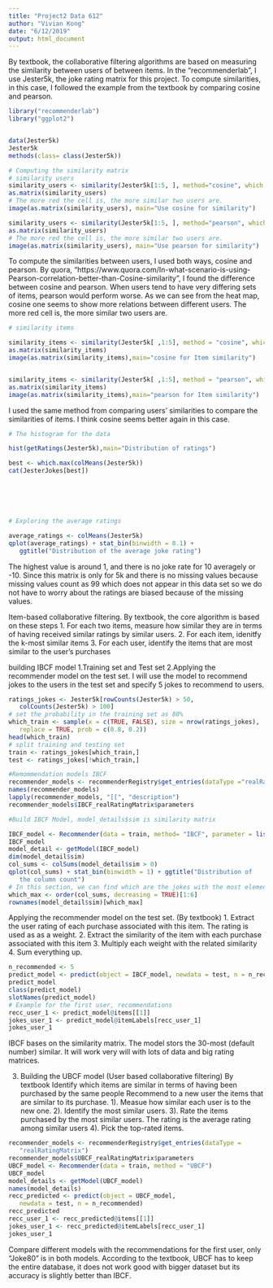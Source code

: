 ```yaml
---
title: "Project2 Data 612"
author: "Vivian Kong"
date: "6/12/2019"
output: html_document
---
```


By textbook, the collaborative filtering algorithms are based on measuring the similarity between users of between items. 
In the "recommenderlab", I use Jester5k, the joke rating matrix for this project. To compute similarities, in this case, I followed the example 
from the textbook by comparing cosine and pearson. 
```r
library("recommenderlab")
library("ggplot2")


data(Jester5k)
Jester5k
methods(class= class(Jester5k))

# Computing the similarity matrix
# similarity users
similarity_users <- similarity(Jester5k[1:5, ], method="cosine", which = "users")
as.matrix(similarity_users)
# The more red the cell is, the more similar two users are. 
image(as.matrix(similarity_users), main="Use cosine for similarity")

similarity_users <- similarity(Jester5k[1:5, ], method="pearson", which = "users")
as.matrix(similarity_users)
# The more red the cell is, the more similar two users are. 
image(as.matrix(similarity_users), main="Use pearson for similarity")
```
To compute the similarities between users, I used both ways, cosine and pearson. By quora, "https://www.quora.com/In-what-scenario-is-using-Pearson-correlation-better-than-Cosine-similarity", I found the difference between cosine and pearson. When users tend to have very differing sets of items, pearson would perform worse. As we can see from the heat map, cosine one seems to show more relations between different users. The more red cell is, the more similar two users are. 

```r
# similarity items

similarity_items <- similarity(Jester5k[ ,1:5], method = "cosine", which = "items")
as.matrix(similarity_items)
image(as.matrix(similarity_items),main="cosine for Item similarity")


similarity_items <- similarity(Jester5k[ ,1:5], method = "pearson", which = "items")
as.matrix(similarity_items)
image(as.matrix(similarity_items),main="pearson for Item similarity")
```

I used the same method from comparing users' similarities to compare the similarities of items. I think cosine seems better again in this case. 




```r
# The histogram for the data

hist(getRatings(Jester5k),main="Distribution of ratings")

best <- which.max(colMeans(Jester5k))
cat(JesterJokes[best])






# Exploring the average ratings

average_ratings <- colMeans(Jester5k)
qplot(average_ratings) + stat_bin(binwidth = 0.1) +
   ggtitle("Distribution of the average joke rating")


```
The highest value is around 1, and there is no joke rate for 10 averagely or -10. Since this matrix is only for 5k and there is no missing values because missing values count as 99 which does not appear in this data set so we do not have to worry about the ratings are biased because of the missing values.

Item-based collaborative filtering. By textbook, the core algorithm is based on these steps
1. For each two items, measure how similar they are in terms of having received similar ratings by similar users.
2. For each item, idenitfy the k-most similar items
3. For each user, identify the items that are most similar to the user's purchases

building IBCF model
1.Training set and Test set
2.Applying the recommender model on the test set. I will use the model to recommend jokes to the users in the test set and specify 5 jokes to recommend to users.



```r
ratings_jokes <- Jester5k[rowCounts(Jester5k) > 50,
   colCounts(Jester5k) > 100]
# set the probability in the training set as 80%
which_train <- sample(x = c(TRUE, FALSE), size = nrow(ratings_jokes),
   replace = TRUE, prob = c(0.8, 0.2))
head(which_train)
# split training and testing set
train <- ratings_jokes[which_train,]
test <- ratings_jokes[!which_train,]

#Remommendation models IBCF
recommender_models <- recommenderRegistry$get_entries(dataType ="realRatingMatrix")
names(recommender_models)
lapply(recommender_models, "[[", "description")
recommender_models$IBCF_realRatingMatrix$parameters

#Build IBCF Model, model_details$sim is similarity matrix

IBCF_model <- Recommender(data = train, method= "IBCF", parameter = list (k =30))
IBCF_model
model_detail <- getModel(IBCF_model)
dim(model_detail$sim)
col_sums <- colSums(model_detail$sim > 0)
qplot(col_sums) + stat_bin(binwidth = 1) + ggtitle("Distribution of
   the column count")
# In this section, we can find which are the jokes with the most elements. 
which_max <- order(col_sums, decreasing = TRUE)[1:6]
rownames(model_detail$sim)[which_max]
```

Applying the recommender model on the test set. (By textbook)
1. Extract the user rating of each purchase associated with this item. The rating is used as as a weight.
2. Extract the similarity of the item with each purchase associated with this item
3. Multiply each weight with the related similarity
4. Sum everything up. 
```r
n_recommended <- 5
predict_model <- predict(object = IBCF_model, newdata = test, n = n_recommended)
predict_model
class(predict_model)
slotNames(predict_model)
# Example for the first user, recommendations
recc_user_1 <- predict_model@items[[1]]
jokes_user_1 <- predict_model@itemLabels[recc_user_1]
jokes_user_1

```

IBCF bases on the similarity matrix. The model stors the 30-most (default number) similar. It will work very will with lots of data and big rating matrices. 

3. Building the UBCF model (User based collaborative filtering) By textbook
Identify which items are similar in terms of having been purchased by the same people
Recommend to a new user the items that are similar to its purchase.
1). Measue how similar each user is to the new one. 
2). Identify the most similar users. 
3). Rate the items purchased by the most similar users. The rating is the average rating among similar users
4). Pick the top-rated items. 

```r
recommender_models <- recommenderRegistry$get_entries(dataType =
   "realRatingMatrix")
recommender_models$UBCF_realRatingMatrix$parameters
UBCF_model <- Recommender(data = train, method = "UBCF")
UBCF_model
model_details <- getModel(UBCF_model)
names(model_details)
recc_predicted <- predict(object = UBCF_model,
   newdata = test, n = n_recommended)
recc_predicted
recc_user_1 <- recc_predicted@items[[1]]
jokes_user_1 <- recc_predicted@itemLabels[recc_user_1]
jokes_user_1
```
Compare different models with the recommendations for the first user, only "Joke80" is in both models. According to the textbook, UBCF has to keep the entire database, it does not work good with bigger dataset but its accuracy is slightly better than IBCF. 
